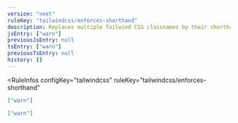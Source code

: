 ```yaml
---
version: "next"
ruleKey: "tailwindcss/enforces-shorthand"
description: Replaces multiple Tailwind CSS classnames by their shorthand
jsEntry: ["warn"]
previousJsEntry: null
tsEntry: ["warn"]
previousTsEntry: null
history: []
---
```


<RuleInfos 
  configKey="tailwindcss" 
  ruleKey="tailwindcss/enforces-shorthand" 
>

```json
["warn"]
```

```json
["warn"]
```

</RuleInfos>
